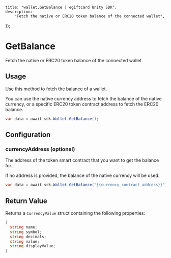 
	title: "wallet.GetBalance | egiftcard Unity SDK",
	description:
		"Fetch the native or ERC20 token balance of the connected wallet",
});

# GetBalance

Fetch the native or ERC20 token balance of the connected wallet.

## Usage

Use this method to fetch the balance of a wallet.

You can use the native currency address to fetch the balance of the native currency, or a specific ERC20 token contract address to fetch the ERC20 balance.

```csharp
var data = await sdk.Wallet.GetBalance();
```

## Configuration

### currencyAddress (optional)

The address of the token smart contract that you want to get the balance for.

If no address is provided, the balance of the native currency will be used.

```csharp
var data = await sdk.Wallet.GetBalance("{{currency_contract_address}}");
```

## Return Value

Returns a `CurrencyValue` struct containing the following properties:

```csharp
{
  string name;
  string symbol;
  string decimals;
  string value;
  string displayValue;
}
```
